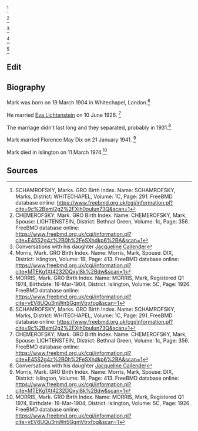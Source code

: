 <ref>
SCHAMROFSKY, Marks. GRO Birth Index. Name: SCHAMROFSKY, Marks, District: WHITECHAPEL, Volume:  1C, Page:  291. 
FreeBMD database online: https://www.freebmd.org.uk/cgi/information.pl?cite=9c%2Beml2g2%2FXjh0ouIun73Q&scan=1
</ref>

<ref>
CHEMEROFSKY, Mark. GRO Birth Index. Name: CHEMEROFSKY, Mark, Spouse: LICHTENSTEIN, District: Bethnal Green, Volume:  1c, Page:  356.
FreeBMD database online: https://www.freebmd.org.uk/cgi/information.pl?cite=E45S2g4z%2B0h%2FeSXhdkp6%2BA&scan=1
</ref>

<ref name="Convo JC">
Conversations with his daughter [[Schemerofsky-1 | Jacqueline Callender]]
</ref>

<ref>
Morris, Mark. GRO Birth Index. Name: Morris, Mark, Spouse: DIX, District: Islington, Volume:  1B, Page:  413.
FreeBMD database online: https://www.freebmd.org.uk/cgi/information.pl?cite=MTEKg1Xt4232DQxyl8k%2Bdw&scan=1
</ref>

<ref>
MORRIS, Mark. GRO Birth Index. Name: MORRIS, Mark, Registered Q1 1974, Birthdate: 19-Mar-1904, District: Islington, Volume:  5C, Page:  1926.
FreeBMD database online: https://www.freebmd.org.uk/cgi/information.pl?cite=vEV8UQu3mWn5GgmVtrxfog&scan=1
</ref>



== Edit ==

== Biography ==

Mark was born on 19 March 1904 in Whitechapel, London.<ref>SCHAMROFSKY, Marks. GRO Birth Index. Name: SCHAMROFSKY, Marks, District: WHITECHAPEL, Volume:  1C, Page:  291. FreeBMD database online: https://www.freebmd.org.uk/cgi/information.pl?cite=9c%2Beml2g2%2FXjh0ouIun73Q&scan=1</ref>

He married [[Lichtenstein-152 | Eva Lichtenstein]] on 10 June 1926. <ref>CHEMEROFSKY, Mark. GRO Birth Index. Name: CHEMEROFSKY, Mark, Spouse: LICHTENSTEIN, District: Bethnal Green, Volume:  1c, Page:  356. FreeBMD database online: https://www.freebmd.org.uk/cgi/information.pl?cite=E45S2g4z%2B0h%2FeSXhdkp6%2BA&scan=1</ref>

The marriage didn't last long and they separated, probably in 1931.<ref name="Convo JC">Conversations with his daughter [[Schemerofsky-1 | Jacqueline Callender]]</ref>

Mark married Florence May Dix on 21 January 1941. <ref>Morris, Mark. GRO Birth Index. Name: Morris, Mark, Spouse: DIX, District: Islington, Volume:  1B, Page:  413. FreeBMD database online: https://www.freebmd.org.uk/cgi/information.pl?cite=MTEKg1Xt4232DQxyl8k%2Bdw&scan=1</ref>

Mark died in Islington on 11 March 1974.<ref>MORRIS, Mark. GRO Birth Index. Name: MORRIS, Mark, Registered Q1 1974, Birthdate: 19-Mar-1904, District: Islington, Volume:  5C, Page:  1926. FreeBMD database online: https://www.freebmd.org.uk/cgi/information.pl?cite=vEV8UQu3mWn5GgmVtrxfog&scan=1</ref>
== Sources ==
<references />